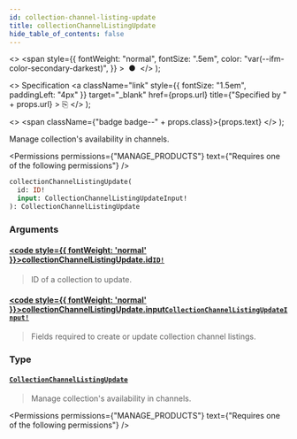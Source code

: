 ```yaml
---
id: collection-channel-listing-update
title: collectionChannelListingUpdate
hide_table_of_contents: false
---
```


  <>
    <span
      style={{
        fontWeight: "normal",
        fontSize: ".5em",
        color: "var(--ifm-color-secondary-darkest)",
      }}
    >
      &nbsp;●&nbsp;
    </span>
  </>
);

  <>
    Specification
    <a
      className="link"
      style={{ fontSize: "1.5em", paddingLeft: "4px" }}
      target="\_blank"
      href={props.url}
      title={"Specified by " + props.url}
    >
      ⎘
    </a>
  </>
);

  <>
    <span className={"badge badge--" + props.class}>{props.text}</span>
  </>
);

Manage collection's availability in channels.

<Permissions
  permissions={"MANAGE_PRODUCTS"}
  text={"Requires one of the following permissions"}
/>

```graphql
collectionChannelListingUpdate(
  id: ID!
  input: CollectionChannelListingUpdateInput!
): CollectionChannelListingUpdate
```

### Arguments

#### [<code style={{ fontWeight: 'normal' }}>collectionChannelListingUpdate.<b>id</b></code>](#)<Bullet />[`ID!`](../../../api-reference/miscellaneous/scalars/id) <Badge class="secondary" text="non-null"/> <Badge class="secondary" text="scalar"/> <Badge class="secondary" text="miscellaneous"/>

> ID of a collection to update.

#### [<code style={{ fontWeight: 'normal' }}>collectionChannelListingUpdate.<b>input</b></code>](#)<Bullet />[`CollectionChannelListingUpdateInput!`](../../../api-reference/products/inputs/collection-channel-listing-update-input) <Badge class="secondary" text="non-null"/> <Badge class="secondary" text="input"/> <Badge class="secondary" text="products"/>

> Fields required to create or update collection channel listings.

### Type

#### [`CollectionChannelListingUpdate`](../../../api-reference/products/objects/collection-channel-listing-update) <Badge class="secondary" text="object"/> <Badge class="secondary" text="products"/>

> Manage collection's availability in channels.

<Permissions
  permissions={"MANAGE_PRODUCTS"}
  text={"Requires one of the following permissions"}
/>

>

